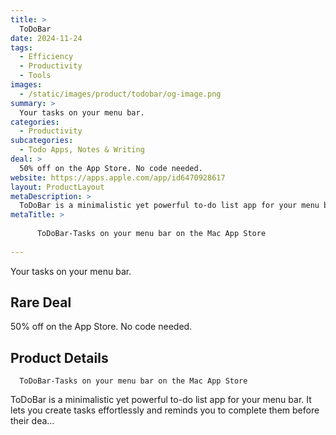 ```yaml
---
title: >
  ToDoBar
date: 2024-11-24
tags:
  - Efficiency
  - Productivity
  - Tools
images:
  - /static/images/product/todobar/og-image.png
summary: >
  Your tasks on your menu bar.
categories:
  - Productivity
subcategories:
  - Todo Apps, Notes & Writing
deal: >
  50% off on the App Store. No code needed.
website: https://apps.apple.com/app/id6470928617
layout: ProductLayout
metaDescription: >
  ToDoBar is a minimalistic yet powerful to-do list app for your menu bar. It lets you create tasks effortlessly and reminds you to complete them before their dea…
metaTitle: >
  
      ‎ToDoBar-Tasks on your menu bar on the Mac App Store
    
---
```

Your tasks on your menu bar.

## Rare Deal

50% off on the App Store. No code needed.

## Product Details

      ‎ToDoBar-Tasks on your menu bar on the Mac App Store
    

ToDoBar is a minimalistic yet powerful to-do list app for your menu bar. It lets you create tasks effortlessly and reminds you to complete them before their dea…

